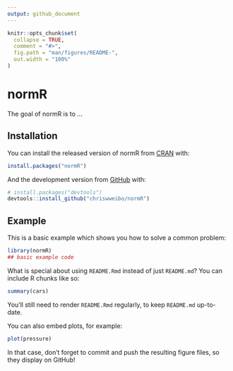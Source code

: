 ```yaml
---
output: github_document
---
```


<!-- README.md is generated from README.Rmd. Please edit that file -->

```r
knitr::opts_chunk$set(
  collapse = TRUE,
  comment = "#>",
  fig.path = "man/figures/README-",
  out.width = "100%"
)
```

# normR

<!-- badges: start -->
<!-- badges: end -->

The goal of normR is to ...

## Installation

You can install the released version of normR from [CRAN](https://CRAN.R-project.org) with:

``` r
install.packages("normR")
```

And the development version from [GitHub](https://github.com/) with:

``` r
# install.packages("devtools")
devtools::install_github("chriswweibo/normR")
```
## Example

This is a basic example which shows you how to solve a common problem:

```r
library(normR)
## basic example code
```

What is special about using `README.Rmd` instead of just `README.md`? You can include R chunks like so:

```r
summary(cars)
```

You'll still need to render `README.Rmd` regularly, to keep `README.md` up-to-date.

You can also embed plots, for example:

```r
plot(pressure)
```

In that case, don't forget to commit and push the resulting figure files, so they display on GitHub!
